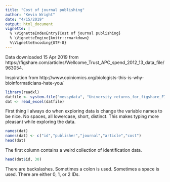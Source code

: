 ```yaml
---
title: "Cost of journal publishing"
author: "Kevin Wright"
date: "4/15/2019"
output: html_document
vignette: |
  % \VignetteIndexEntry{Cost of journal publishing} 
  % \VignetteEngine{knitr::rmarkdown}
  %\VignetteEncoding{UTF-8}
---
```


Data downloaded 15 Apr 2019 from https://figshare.com/articles/Wellcome_Trust_APC_spend_2012_13_data_file/963054.

Inspiration from http://www.opiniomics.org/biologists-this-is-why-bioinformaticians-hate-you/
                          
```r
library(readxl)
datfile <- system.file("messydata", "University returns_for_figshare_FINAL.xlsx", package="untidydata2")
dat <- read_excel(datfile)
```

First thing I always do when exploring data is change the variable names to be nice. No spaces, all lowercase, short, distinct. This makes typing more pleasant while exploring the data.

```r
names(dat)
names(dat) <- c("id","publisher","journal","article","cost")
head(dat)
```

The first column contains a weird collection of identification data.

```r
head(dat$id, 30)
```

There are backslashes. Sometimes a colon is used. Sometimes a space is used. There are either 0, 1, or 2 IDs. 
